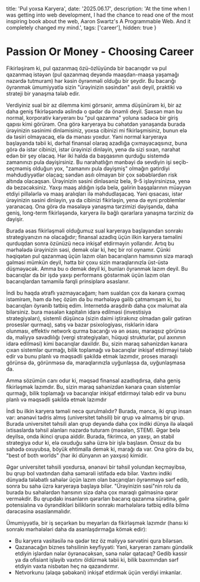   title: 'Pul yoxsa Karyera',
  date: '2025.06.17',
  description: 'At the time when I was getting into web development, I had the chance to read one of the most inspiring book about the web, Aaron Swartz\'s A Programmable Web. And it completely changed my mind.',
  tags: ['career'],
  hidden: true
}

# Passion Or Money - Choosing Career

Fikirləşirəm ki, pul qazanmaq özü-özlüyündə bir bacarıqdır və pul qazanmaq istəyən (pul qazanmaq deyəndə maaşdan-maaşa yaşamağı nəzərdə tutmuram) hər kəsin öyrənməli olduğu bir şeydir. Bu bacarığı öyrənmək ümumiyyətlə sizin "ürəyinizin səsindən" asılı deyil, praktiki və strateji bir yanaşma tələb edir.

Verdiyiniz sual bir az dilemma kimi görsənir, amma düşünürəm ki, bir az daha geniş fikirləşəndə əslində o qədər də önəmli deyil. Şəxsən mən bu normal, korporativ karyeranı bu "pul qazanma" yoluna sadəcə bir giriş qapısı kimi görürəm. Ona görə karyeraya bu cəhətdən yanaşanda burada ürəyinizin səsinimi dinləmisiniz, yoxsa cibinizi mi fikirləşmisiniz, bunun elə də təsiri olmayacaq, elə də mənası yoxdur. Yəni normal karyeraya başlayanda təbii ki, dərhal finansal olaraq azadlığa çıxmayacaqsınız, buna görə də istər cibinizi, istər ürəyinizi dinləyin, yenə də sizi sıxan, narahat edən bir şey olacaq. Hər iki halda da başqasının qurduğu sistemdə zamanınızı pula dəyişirsiniz. Bu narahatlığın mənbəyi də sevdiyin işi seçib-seçməmiş olduğun yox, "zamanını pula dəyişmiş" olmağın gətirdiyi məhdudiyyətlər olacaq; səndən asılı olmayan bir çox səbəblərdən risk altında olacaqsan. Ürəyinizin səsini dinləsəniz belə, 9-5 işləyirsinizsə, yenə də bezəcəksiniz. Yaxşı maaş aldığın işdə belə, gəlirin başqalarının müəyyən etdiyi pillələrlə və maaş aralıqları ilə məhdudlaşacaq. Yəni qısacası, istər ürəyinizin səsini dinləyin, ya da cibinizi fikirləşin, yenə də eyni problemlər yaranacaq. Ona görə də məsələyə yanaşma tərzimizi dəyişəndə, daha geniş, long-term fikirləşəndə, karyera ilə bağlı qərarlara yanaşma tərziniz də dəyişir.

Burada əsas fikirləşməli olduğumuz sual karyeraya başlayandan sonrakı strategiyanızın nə olacağıdır; finansal azadlıq üçün ilkin karyera təməlini qurduqdan sonra özünüzü necə inkişaf etdirməyin yollarıdır. Artıq bu mərhələdə ürəyinizin səsi, demək olar ki, heç bir rol oynamır. Çünki həqiqətən pul qazanmaq üçün lazım olan bacarıqların hamısının sizə maraqlı gəlməsi mümkün deyil, hətta bir çoxu sizin maraqlarınızla üst-üstə düşməyəcək. Amma bu o demək deyil ki, bunları öyrənmək lazım deyil. Bu bacarıqlar da bir işdə yaxşı performans göstərmək üçün lazım olan bacarıqlardan tamamilə fərqli prinsiplərə əsaslanır. 

İndi bu haqda ətraflı yazmayacağam; həm sualdan çox da kənara çıxmaq istəmirəm, həm də heç özüm də bu mərhələyə gəlib çatmamışam ki, bu bacarıqları öyrənib tətbiq edim. İnternetdə araşdırıb daha çox məlumat ala bilərsiniz. bura məsələn kapitalın idarə edilməsi (investisiya strategiyaları), sistemli düşüncə (sizin daimi iştirakınız olmadan gəlir gətirən proseslər qurmaq), satış və bazar psixologiyası, risklərin idarə olunması, effektiv network qurma bacarığı və ən əsası,  maraqsız görünsə də, maliyyə savadlılığı (vergi strategiyaları, hüquqi strukturlar, pul axınının idarə edilməsi) kimi bacarıqlar daxildir. Bu, sizin maraq sahənizdən kənara çıxan sistemlər qurmağı, bilik toplamağı və bacarıqlar inkişaf etdirməyi tələb edir və bunu planlı və məqsədli şəkildə etmək lazımdır, proses maraqlı görünsə də, görünməsə də, maraqlarınızla uyğunlaşsa da, uyğunlaşmasa da.

Amma sözümün canı odur ki, məqsəd finansal azadlıqdırsa, daha geniş fikirləşmək lazımdır. Bu, sizin maraq sahənizdən kənara çıxan sistemlər qurmağı, bilik toplamağı və bacarıqlar inkişaf etdirməyi tələb edir və bunu planlı və məqsədli şəkildə etmək lazımdır

İndi bu ilkin karyera təməli necə qurulmalıdır? Burada, məncə, iki qrup insan var: ənənəvi tədris almış (universitet təhsili) bir qrup və almamış bir qrup. Burada universitet təhsili alan qrup deyəndə daha çox indiki dünya ilə əlaqəli ixtisaslarda təhsil alanları nəzərdə tuturam (məsələn, STEM). Əgər belə deyilsə, onda ikinci qrupa aiddir. Burada, fikrimcə, ən yaxşı, ən stabil strategiya odur ki, elə oxuduğu sahə üzrə bir işlə başlasın. Onsuz da bu sahədə oxuyubsa, böyük ehtimalla demək ki, marağı da var. Ona görə də bu, "best of both worlds" (hər iki dünyanın ən yaxşısı) kimidir.

Əgər universitet təhsili yoxdursa, ənənəvi bir təhsil yolundan keçməyibsə, bu qrup bol vaxtından daha səmərəli istifadə edə bilər. Vaxtını indiki dünyada tələbatlı sahələr üçün lazım olan bacarıqları öyrənməyə sərf edib, sonra bu sahə üzrə karyeraya başlaya bilər. "Ürəyinizin səsi"nin rolu da burada bu sahələrdən hansının sizə daha çox maraqlı gəlməsinə qərar verməkdir. Bu qrupdakı insanların qərarları bacarıq qazanma sürətinə, gəlir potensialına və öyrəndikləri biliklərin sonrakı mərhələlərə tətbiq edilə bilmə dərəcəsinə əsaslanmalıdır.

Ümumiyyətlə, bir iş seçərkən bu meyarları da fikirləşmək lazımdır (hansı ki sonrakı mərhələləri daha da asanlaşdırmağa kömək edir):
- Bu karyera vasitəsilə nə qədər tez öz maliyyə sərvətini qura bilərsən.
- Qazanacağın biznes təhsilinin keyfiyyəti: Yəni, karyeran zamanı gündəlik etdiyin işlərdən nələr öyrənəcəksən, sənə nələr qatacaq? Gedib kassir ya da ofisiant işləyib vaxtını öldürmək təbii ki, bilik baxımından sərf etdiyin vaxta nisbətən heç nə qazandırmır.
- Netvorkunu (əlaqə şəbəkəni) inkişaf etdirmək üçün verdiyi imkanlar.
